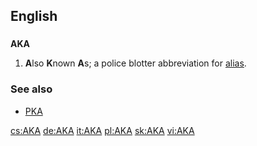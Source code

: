 {{also|A.K.A.|aka|åka|a/k/a}}
==English==

==={{initialism}}===
'''AKA'''

# '''A'''lso '''K'''nown '''A'''s; a police blotter abbreviation for [[alias]].

===See also===
* [[PKA]]

[[cs:AKA]]
[[de:AKA]]
[[it:AKA]]
[[pl:AKA]]
[[sk:AKA]]
[[vi:AKA]]